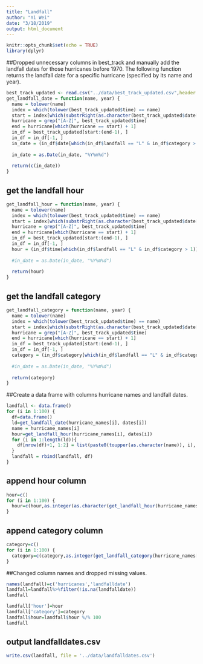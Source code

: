 ```yaml
---
title: "Landfall"
author: "Yi Wei"
date: "3/18/2019"
output: html_document
---
```


```r
knitr::opts_chunk$set(echo = TRUE)
library(dplyr)
```


##Dropped unnecessary columns in best_track and manually add the landfall dates for those hurricanes before 1970. The following function returns the landfall date for a specific hurricane (specified by its name and year).

```r
best_track_updated <- read.csv("../data/best_track_updated.csv",header = TRUE)
get_landfall_date = function(name, year) {
  name = tolower(name)
  index = which(tolower(best_track_updated$time) == name)
  start = index[which(substrRight(as.character(best_track_updated$date[index]), 4) == year)]
  hurricane = grep("[A-Z]", best_track_updated$time)
  end = hurricane[which(hurricane == start) + 1]
  in_df = best_track_updated[start:(end-1), ]
  in_df = in_df[-1, ]
  in_date = (in_df$date[which(in_df$landfall == "L" & in_df$category > 1)])
  
  in_date = as.Date(in_date, "%Y%m%d")
  
  return(c(in_date))
}
```

## get the landfall hour
```r
get_landfall_hour = function(name, year) {
  name = tolower(name)
  index = which(tolower(best_track_updated$time) == name)
  start = index[which(substrRight(as.character(best_track_updated$date[index]), 4) == year)]
  hurricane = grep("[A-Z]", best_track_updated$time)
  end = hurricane[which(hurricane == start) + 1]
  in_df = best_track_updated[start:(end-1), ]
  in_df = in_df[-1, ]
  hour = (in_df$time[which(in_df$landfall == "L" & in_df$category > 1)])
  
  #in_date = as.Date(in_date, "%Y%m%d")
  
  return(hour)
}
```

## get the landfall category
```r
get_landfall_category = function(name, year) {
  name = tolower(name)
  index = which(tolower(best_track_updated$time) == name)
  start = index[which(substrRight(as.character(best_track_updated$date[index]), 4) == year)]
  hurricane = grep("[A-Z]", best_track_updated$time)
  end = hurricane[which(hurricane == start) + 1]
  in_df = best_track_updated[start:(end-1), ]
  in_df = in_df[-1, ]
  category = (in_df$category[which(in_df$landfall == "L" & in_df$category > 1)])
  
  #in_date = as.Date(in_date, "%Y%m%d")
  
  return(category)
}
```



##Create a data frame with columns hurricane names and landfall dates.
```r
landfall <- data.frame()
for (i in 1:100) {
  df=data.frame()
  ld=get_landfall_date(hurricane_names[i], dates[i])
  name = hurricane_names[i]
  hour=get_landfall_hour(hurricane_names[i], dates[i])
  for (i in 1:length(ld)){
    df[nrow(df)+1, 1:2] = list(paste0(toupper(as.character(name)), i), ld[i])
  }
  landfall = rbind(landfall, df)
}
```

## append hour column
```r
hour=c()
for (i in 1:100) {
  hour=c(hour,as.integer(as.character(get_landfall_hour(hurricane_names[i], dates[i]))))
}
```

## append category column
```r
category=c()
for (i in 1:100) {
  category=c(category,as.integer(get_landfall_category(hurricane_names[i], dates[i])))
}
```


##Changed column names and dropped missing values.
```r
names(landfall)=c('hurricanes','landfalldate')
landfall=landfall%>%filter(!is.na(landfalldate))
landfall
```
```r
landfall['hour']=hour
landfall['category']=category
landfall$hour=landfall$hour %/% 100
landfall
```


## output landfalldates.csv
```r
write.csv(landfall, file = '../data/landfalldates.csv')
```



